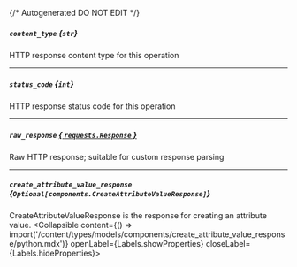 {/* Autogenerated DO NOT EDIT  */}

##### `content_type` *{`str`}*
HTTP response content type for this operation

---
##### `status_code` *{`int`}*
HTTP response status code for this operation

---
##### `raw_response` [*{ `requests.Response` }*](https://requests.readthedocs.io/en/latest/api/#requests.Response)
Raw HTTP response; suitable for custom response parsing

---
##### `create_attribute_value_response` *{`Optional[components.CreateAttributeValueResponse]`}*
CreateAttributeValueResponse is the response for creating an attribute value.
<Collapsible content={() => import('/content/types/models/components/create_attribute_value_response/python.mdx')} openLabel={Labels.showProperties} closeLabel={Labels.hideProperties}>
</Collapsible>


